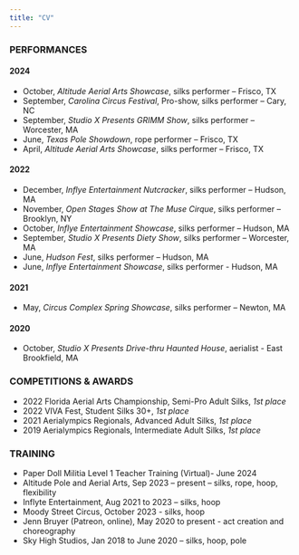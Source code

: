 ```yaml
---
title: "CV"
---
```


### PERFORMANCES

#### 2024

-   October, *Altitude* *Aerial* *Arts* *Showcase*, silks performer -- Frisco, TX
-   September, *Carolina* *Circus* *Festival*, Pro-show, silks performer -- Cary, NC
-   September, *Studio* *X* *Presents* *GRIMM* *Show*, silks performer -- Worcester, MA
-   June, *Texas* *Pole* *Showdown*, rope performer -- Frisco, TX
-   April, *Altitude* *Aerial* *Arts* *Showcase*, silks performer -- Frisco, TX

#### 2022

-   December, *Inflye* *Entertainment* *Nutcracker*, silks performer -- Hudson, MA
-   November, *Open* *Stage*s *Show* *at* *The* *Muse* *Cirque*, silks performer -- Brooklyn, NY
-   October, *Inflye* *Entertainment* *Showcase*, silks performer -- Hudson, MA
-   September, *Studio* *X* *Presents* *Diety* *Show*, silks performer -- Worcester, MA
-   June, *Hudson* *Fest*, silks performer -- Hudson, MA
-   June, *Inflye* *Entertainment* *Showcase*, silks performer - Hudson, MA

#### 2021

-   May, *Circus* *Complex* *Spring* *Showcase*, silks performer -- Newton, MA

#### 2020

-   October, *Studio* *X* *Presents* *Drive-thru* *Haunted* *House*, aerialist - East Brookfield, MA

### COMPETITIONS & AWARDS

-   2022 Florida Aerial Arts Championship, Semi-Pro Adult Silks, *1st* *place*
-   2022 VIVA Fest, Student Silks 30+, *1st* *place*
-   2021 Aerialympics Regionals, Advanced Adult Silks, *1st* *place*
-   2019 Aerialympics Regionals, Intermediate Adult Silks, *1st* *place*

### TRAINING

-   Paper Doll Militia Level 1 Teacher Training (Virtual)- June 2024
-   Altitude Pole and Aerial Arts, Sep 2023 -- present -- silks, rope, hoop, flexibility
-   Inflyte Entertainment, Aug 2021 to 2023 -- silks, hoop
-   Moody Street Circus, October 2023 - silks, hoop
-   Jenn Bruyer (Patreon, online), May 2020 to present - act creation and choreography
-   Sky High Studios, Jan 2018 to June 2020 -- silks, hoop, pole
